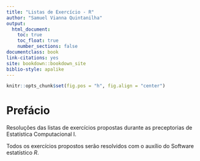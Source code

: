 --- 
title: "Listas de Exercício - R"
author: "Samuel Vianna Quintanilha"
output: 
  html_document:
    toc: true
    toc_float: true
    number_sections: false
documentclass: book
link-citations: yes
site: bookdown::bookdown_site
biblio-style: apalike
---

```{r setup, include = FALSE}
knitr::opts_chunk$set(fig.pos = "h", fig.align = "center")
```

# Prefácio

Resoluções das listas de exercícios propostas durante as preceptorias de Estatística Computacional I.

Todos os exercícios propostos serão resolvidos com o auxílio do Software estatístico *R*.
